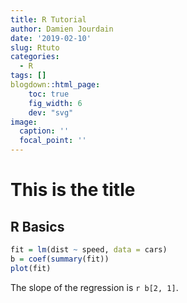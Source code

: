 ```yaml
---
title: R Tutorial
author: Damien Jourdain
date: '2019-02-10'
slug: Rtuto
categories:
  - R
tags: []
blogdown::html_page:
    toc: true
    fig_width: 6
    dev: "svg"
image:
  caption: ''
  focal_point: ''
---
```


# This is the title
## R Basics

```r
fit = lm(dist ~ speed, data = cars)
b = coef(summary(fit))
plot(fit)
```

The slope of the regression is `r b[2, 1]`.




